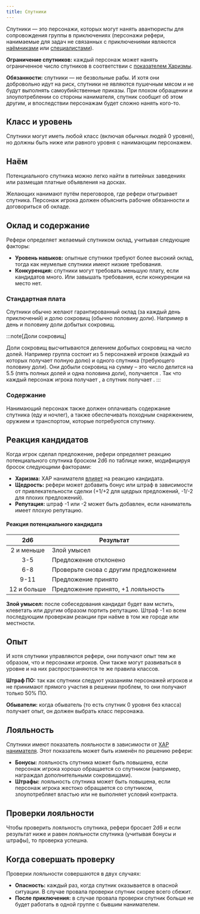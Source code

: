 ```yaml
---
title: Спутники
---
```



Спутники — это персонажи, которых могут нанять авантюристы для сопровождения группы в приключениях (персонажи рефери, нанимаемые для задач не связанных с приключениями являются [наёмниками](./mercenaries) или [специалистами](./specialists)).

**Ограничение спутников:** каждый персонаж может нанять ограниченное число спутников в соответствии с [показателем Харизмы](../player-characters/ability-scores#модификаторы-харизмы).

**Обязанности:** спутники — не безвольные рабы. И хотя они добровольно идут на риск, спутники не являются пушечным мясом и не будут выполнять самоубийственные приказы. При плохом обращении и злоупотреблении со стороны нанимателя, спутник сообщит об этом другим, и впоследствии персонажам будет сложно нанять кого-то.

## Класс и уровень

Спутники могут иметь любой класс (включая обычных людей 0 уровня), но должны быть ниже или равного уровня с нанимающим персонажем.

## Наём

Потенциального спутника можно легко найти в питейных заведениях или размещая платные объявления на досках.

Желающих нанимают путём переговоров, где рефери отыгрывает спутника. Персонаж игрока должен объяснить рабочие обязанности и договориться об окладе.

## Оклад и содержание

Рефери определяет желаемый спутником оклад, учитывая следующие факторы:

- **Уровень навыков:** опытные спутники требуют более высокий оклад, тогда как неумелые спутники имеют низкие требования.
- **Конкуренция:** спутники могут требовать меньшую плату, если кандидатов много. Или завышать требования, если конкуренции на место нет.

### Стандартная плата

Спутники обычно желают гарантированный оклад (за каждый день приключений) и долю сокровищ (обычно половину доли). Например <Coin v="1" /> в день и половину доли добытых сокровищ.

:::note[Доли сокровищ]

Доли сокровищ высчитываются делением добытых сокровищ на число долей. Например группа состоит из 5 персонажей игроков (каждый из которых получает полную долю) и одного спутника (требующего половину доли). Они добыли сокровищ на сумму <Coin v="2750" /> – это число делится на 5.5 (пять полных долей и одна половина доли), получается <Coin v="500" />. Так что каждый персонаж игрока получает <Coin v="500" />, а спутник получает <Coin v="250" />.
:::

### Содержание

Нанимающий персонаж также должен оплачивать содержание спутника (еду и ночлег), а также обеспечивать походным снаряжением, оружием и транспортом, которые потребуются спутнику.

## Реакция кандидатов

Когда игрок сделал предложение, рефери определяет реакцию потенциального спутника броском 2d6 по таблице ниже, модифицируя бросок следующими факторами:

- **Харизма:** ХАР нанимателя [влияет](../../player-characters/ability-scores#модификаторы-харизмы) на реакцию кандидата.
- **Щедрость:** рефери может добавить бонус или штраф в зависимости от привлекательности сделки (+1/+2 для щедрых предложений, -1/-2 для плохих предложений).
- **Репутация:** штраф -1 или -2 может быть добавлен, если наниматель имеет плохую репутацию.

#### Реакция потенциального кандидата

|     2d6     | Результат                             |
| :---------: | ------------------------------------- |
| 2 и меньше  | Злой умысел                           |
|     3-5     | Предложение отклонено                 |
|     6-8     | Проверьте снова с другим предложением |
|    9-11     | Предложение принято                   |
| 12 и больше | Предложение принято, +1 лояльность    |

**Злой умысел:** после собеседования кандидат будет вам мстить, клеветать или другим образом портить репутацию. Штраф -1 ко всем последующим проверкам реакции при наёме в том же городе или местности.

## Опыт

И хотя спутники управляются рефери, они получают опыт тем же образом, что и персонажи игроков. Они также могут развиваться в уровне и на них распространяются те же правила классов.

**Штраф ПО:** так как спутники следуют указаниям персонажей игроков и не принимают прямого участия в решении проблем, то они получают только 50% ПО.

**Обыватели:** когда обыватель (то есть спутник 0 уровня без класса) получает опыт, он должен выбрать класс персонажа.

## Лояльность

Спутники имеют показатель лояльности в зависимости от [ХАР нанимателя](../../player-characters/ability-scores#модификаторы-харизмы). Этот показатель может быть изменён по решению рефери:

- **Бонусы:** лояльность спутника может быть повышена, если персонаж игрока хорошо обращается со спутником (например, награждал дополнительными сокровищами).
- **Штрафы:** лояльность спутника может быть повышена, если персонаж игрока жестоко обращается со спутником, злоупотребляет властью или не выполняет условий контракта.

## Проверки лояльности

Чтобы проверить лояльность спутника, рефери бросает 2d6 и если результат ниже и равен лояльности спутника (учитывая бонусы и штрафы), то проверка успешна.

## Когда совершать проверку

Проверки лояльности совершаются в двух случаях:

- **Опасность:** каждый раз, когда спутник оказывается в опасной ситуации. В случае провала проверки спутник скорее всего сбежит.
- **После приключения:** в случае провала проверки спутник больше не будет работать в одной группе с бывшим нанимателем.
